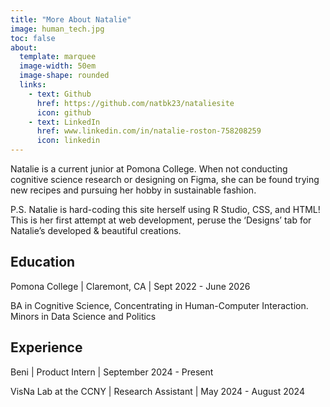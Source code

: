 ```yaml
---
title: "More About Natalie"
image: human_tech.jpg
toc: false
about: 
  template: marquee
  image-width: 50em
  image-shape: rounded
  links:
    - text: Github
      href: https://github.com/natbk23/nataliesite
      icon: github
    - text: LinkedIn
      href: www.linkedin.com/in/natalie-roston-758208259
      icon: linkedin
---
```


Natalie is a current junior at Pomona College. When not conducting cognitive science research or designing on Figma, she can be found trying new recipes and pursuing her hobby in sustainable fashion.

P.S. Natalie is hard-coding this site herself using R Studio, CSS, and HTML! This is her first attempt at web development, peruse the 'Designs' tab for Natalie's developed & beautiful creations.

## Education

Pomona College \| Claremont, CA \| Sept 2022 - June 2026

BA in Cognitive Science, Concentrating in Human-Computer Interaction. Minors in Data Science and Politics

## Experience

Beni \| Product Intern \| September 2024 - Present

VisNa Lab at the CCNY \| Research Assistant \| May 2024 - August 2024
